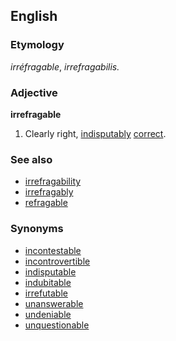 ==English==

===Etymology===
{{F.}} ''irréfragable'', {{L.}} ''irrefragabilis.''

===Adjective===
'''irrefragable'''
# Clearly right, [[indisputably]] [[correct]].

===See also===
*[[irrefragability]]
*[[irrefragably]]
*[[refragable]]

===Synonyms===
*[[incontestable]]
*[[incontrovertible]]
*[[indisputable]]
*[[indubitable]]
*[[irrefutable]]
*[[unanswerable]]
*[[undeniable]]
*[[unquestionable]]